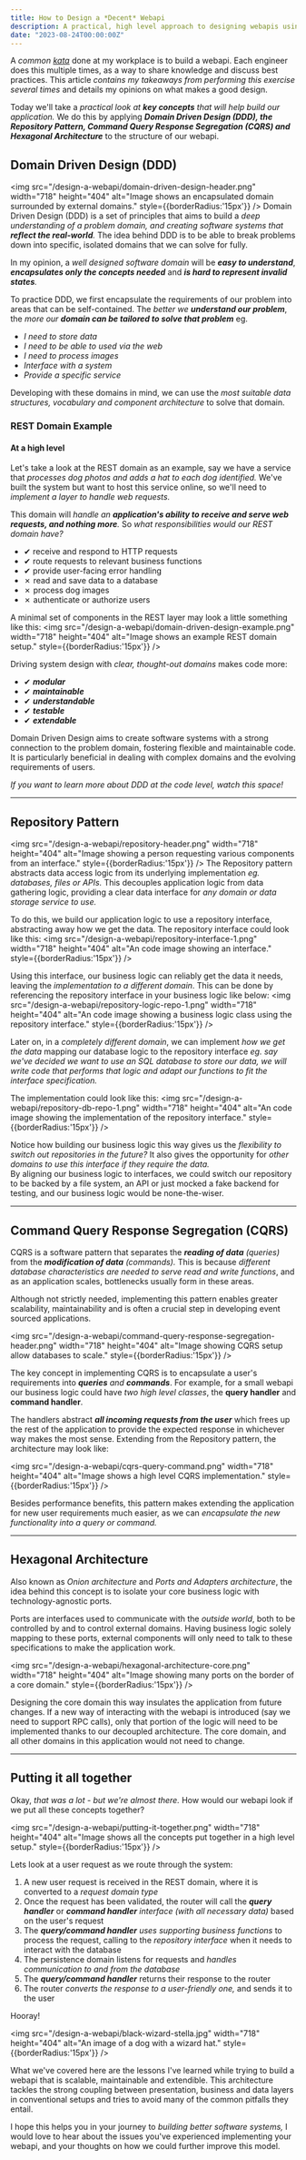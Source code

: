 ```yaml
---
title: How to Design a *Decent* Webapi
description: A practical, high level approach to designing webapis using best practices such as Domain Driven Design (DDD), the Repository Pattern, Command Query Response Segregation (CQRS) and Hexagonal architecture
date: "2023-08-24T00:00:00Z"
---
```


A _common [kata](https://en.wikipedia.org/wiki/Kata)_ done at my workplace is to build a webapi.
Each engineer does this multiple times, as a way to share knowledge and discuss best practices.
This article _contains my takeaways from performing this exercise several times_ and details my opinions on what makes a good design.

Today we'll take a _practical look at **key concepts** that will help build our application._ 
We do this by applying _**Domain Driven Design (DDD), the Repository Pattern, Command Query Response Segregation (CQRS) and Hexagonal Architecture**_ to the structure of our webapi.

## Domain Driven Design (DDD)
<img src="/design-a-webapi/domain-driven-design-header.png" width="718" height="404" alt="Image shows an encapsulated domain surrounded by external domains." style={{borderRadius:'15px'}} />
Domain Driven Design (DDD) is a set of principles that aims to build a _deep understanding of a problem domain, and creating software systems that **reflect the real-world**._
The idea behind DDD is to be able to break problems down into specific, isolated domains that we can solve for fully. 

In my opinion, a _well designed software domain_ will be _**easy to understand**_, _**encapsulates only the concepts needed**_ and _**is hard to represent invalid states**._ 

To practice DDD, we first encapsulate the requirements of our problem into areas that can be self-contained. 
The _better we **understand our problem**_, the _more our **domain can be tailored to solve that problem**_ eg.
- _I need to store data_
- _I need to be able to used via the web_
- _I need to process images_
- _Interface with a system_
- _Provide a specific service_

Developing with these domains in mind, we can use the _most suitable data structures, vocabulary and component architecture_ to solve that domain.

### REST Domain Example
#### At a high level
Let's take a look at the REST domain as an example, say we have a service that _processes dog photos and adds a hat to each dog identified._ 
We've built the system but want to host this service online, so we'll need to _implement a layer to handle web requests._ 

This domain will _handle an **application's ability to receive and serve web requests, and nothing more**._ 
So _what responsibilities would our REST domain have?_
- ✔ receive and respond to HTTP requests
- ✔ route requests to relevant business functions
- ✔ provide user-facing error handling
- ✗ read and save data to a database
- ✗ process dog images
- ✗ authenticate or authorize users

A minimal set of components in the REST layer may look a little something like this:
<img src="/design-a-webapi/domain-driven-design-example.png" width="718" height="404" alt="Image shows an example REST domain setup." style={{borderRadius:'15px'}} />

Driving system design with _clear, thought-out domains_ makes code more:
- ✔ _**modular**_
- ✔ _**maintainable**_
- ✔ _**understandable**_
- ✔ _**testable**_
- ✔ _**extendable**_

Domain Driven Design aims to create software systems with a strong connection to the problem domain, fostering flexible and maintainable code. 
It is particularly beneficial in dealing with complex domains and the evolving requirements of users.

_If you want to learn more about DDD at the code level,  watch this space!_

---

## Repository Pattern
<img src="/design-a-webapi/repository-header.png" width="718" height="404" alt="Image showing a person requesting various components from an interface." style={{borderRadius:'15px'}} />
The Repository pattern abstracts data access logic from its underlying implementation _eg. databases, files or APIs._
This decouples application logic from data gathering logic, providing a clear data interface for _any domain or data storage service to use._

To do this, we build our application logic to use a repository interface, abstracting away how we get the data. 
The repository interface could look like this:
<img src="/design-a-webapi/repository-interface-1.png" width="718" height="404" alt="An code image showing an interface." style={{borderRadius:'15px'}} />

Using this interface, our business logic can reliably get the data it needs, leaving the _implementation to a different domain_.
This can be done by referencing the repository interface in your business logic like below:
<img src="/design-a-webapi/repository-logic-repo-1.png" width="718" height="404" alt="An code image showing a business logic class using the repository interface." style={{borderRadius:'15px'}} />

Later on, in a _completely different domain_, we can implement _how we get the data_ mapping our database logic to the repository interface 
_eg. say we've decided we want to use an SQL database to store our data, we will write code that performs that logic and adapt our functions to fit the interface specification._ 

The implementation could look like this:
<img src="/design-a-webapi/repository-db-repo-1.png" width="718" height="404" alt="An code image showing the implementation of the repository interface." style={{borderRadius:'15px'}} />

Notice how building our business logic this way gives us the _flexibility to switch out repositories in the future?_
It also gives the opportunity for _other domains to use this interface if they require the data._  
By aligning our business logic to interfaces, we could switch our repository to be backed by a file system, an API or just mocked a fake backend for testing, and our business logic would be none-the-wiser.

---

## Command Query Response Segregation (CQRS)
CQRS is a software pattern that separates the _**reading of data** (queries)_ from the _**modification of data** (commands)._
This is because _different database characteristics are needed to serve read and write functions_, and as an application scales, bottlenecks usually form in these areas.  

Although not strictly needed, implementing this pattern enables greater scalability, maintainability and is often a crucial step in developing event sourced applications.

<img src="/design-a-webapi/command-query-response-segregation-header.png" width="718" height="404" alt="Image showing CQRS setup allow databases to scale." style={{borderRadius:'15px'}} />

The key concept in implementing CQRS is to encapsulate a user's requirements into _**queries** and **commands**_.
For example, for a small webapi our business logic could have _two high level classes_, the **query handler** and **command handler**.

The handlers abstract _**all incoming requests from the user**_ which frees up the rest of the application to provide the expected response in whichever way makes the most sense.
Extending from the Repository pattern, the architecture may look like:

<img src="/design-a-webapi/cqrs-query-command.png" width="718" height="404" alt="Image shows a high level CQRS implementation." style={{borderRadius:'15px'}} />

Besides performance benefits, this pattern makes extending the application for new user requirements much easier, as we can _encapsulate the new functionality into a query or command._  

---

## Hexagonal Architecture
Also known as _Onion architecture_ and _Ports and Adapters architecture_, the idea behind this concept is to isolate your core business logic with technology-agnostic ports.

Ports are interfaces used to communicate with the _outside world_, both to be controlled by and to control external domains.
Having business logic solely mapping to these ports, external components will only need to talk to these specifications to make the application work. 

<img src="/design-a-webapi/hexagonal-architecture-core.png" width="718" height="404" alt="Image showing many ports on the border of a core domain." style={{borderRadius:'15px'}} />

Designing the core domain this way insulates the application from future changes.
If a new way of interacting with the webapi is introduced (say we need to support RPC calls), only that portion of the logic will need to be implemented thanks to our decoupled architecture.
The core domain, and all other domains in this application would not need to change.

---

## Putting it all together
Okay, _that was a lot - but we're almost there._ How would our webapi look if we put all these concepts together?

<img src="/design-a-webapi/putting-it-together.png" width="718" height="404" alt="Image shows all the concepts put together in a high level setup." style={{borderRadius:'15px'}} />

Lets look at a user request as we route through the system:
1. A new user request is received in the REST domain, where it is converted to a _request domain type_
2. Once the request has been validated, the router will call the _**query handler**_ or _**command handler** interface (with all necessary data)_ based on the user's request
3. The _**query/command handler** uses supporting business functions_ to process the request, calling to the _repository interface_ when it needs to interact with the database
4. The persistence domain listens for requests and _handles communication to and from the database_
5. The _**query/command handler**_ returns their response to the router
6. The router _converts the response to a user-friendly one,_ and sends it to the user

Hooray!

<img src="/design-a-webapi/black-wizard-stella.jpg" width="718" height="404" alt="An image of a dog with a wizard hat." style={{borderRadius:'15px'}} />

What we've covered here are the lessons I've learned while trying to build a webapi that is scalable, maintainable and extendible.
This architecture tackles the strong coupling between presentation, business and data layers in conventional setups and tries to avoid many of the common pitfalls they entail.

I hope this helps you in your journey to _building better software systems,_ I would love to hear about the issues you've experienced implementing your webapi, and your thoughts on how we could further improve this model.  
